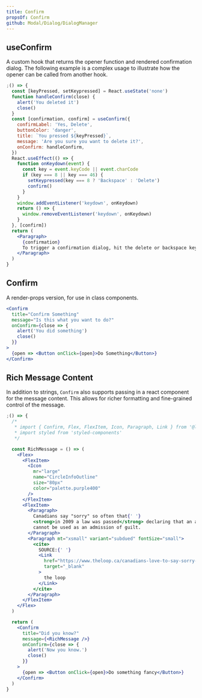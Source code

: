 ```yaml
---
title: Confirm
propsOf: Confirm
github: Modal/Dialog/DialogManager
---
```


## useConfirm

A custom hook that returns the opener function and rendered confirmation dialog. The following example is a complex usage to illustrate how the opener can be called from another hook.

```jsx
;() => {
  const [keyPressed, setKeypressed] = React.useState('none')
  function handleConfirm(close) {
    alert('You deleted it')
    close()
  }
  const [confirmation, confirm] = useConfirm({
    confirmLabel: 'Yes, Delete',
    buttonColor: 'danger',
    title: `You pressed ${keyPressed}`,
    message: 'Are you sure you want to delete it?',
    onConfirm: handleConfirm,
  })
  React.useEffect(() => {
    function onKeydown(event) {
      const key = event.keyCode || event.charCode
      if (key === 8 || key === 46) {
        setKeypressed(key === 8 ? 'Backspace' : 'Delete')
        confirm()
      }
    }
    window.addEventListener('keydown', onKeydown)
    return () => {
      window.removeEventListener('keydown', onKeydown)
    }
  }, [confirm])
  return (
    <Paragraph>
      {confirmation}
      To trigger a confirmation dialog, hit the delete or backspace key.
    </Paragraph>
  )
}
```

## Confirm

A render-props version, for use in class components.

```jsx
<Confirm
  title="Confirm Something"
  message="Is this what you want to do?"
  onConfirm={close => {
    alert('You did something')
    close()
  }}
>
  {open => <Button onClick={open}>Do Something</Button>}
</Confirm>
```

## Rich Message Content

In addition to strings, `Confirm` also supports passing in a react component for the message content. This allows for richer formatting and fine-grained control of the message.

```jsx
;() => {
  /*
   * import { Confirm, Flex, FlexItem, Icon, Paragraph, Link } from '@looker/components'
   * import styled from 'styled-components'
   */

  const RichMessage = () => (
    <Flex>
      <FlexItem>
        <Icon
          mr="large"
          name="CircleInfoOutline"
          size="80px"
          color="palette.purple400"
        />
      </FlexItem>
      <FlexItem>
        <Paragraph>
          Canadians say "sorry" so often that{' '}
          <strong>in 2009 a law was passed</strong> declaring that an apology
          cannot be used as an admission of guilt.
        </Paragraph>
        <Paragraph mt="xsmall" variant="subdued" fontSize="small">
          <cite>
            SOURCE:{' '}
            <Link
              href="https://www.theloop.ca/canadians-love-to-say-sorry-so-much-we-had-to-make-this-law/"
              target="_blank"
            >
              the loop
            </Link>
          </cite>
        </Paragraph>
      </FlexItem>
    </Flex>
  )

  return (
    <Confirm
      title="Did you know?"
      message={<RichMessage />}
      onConfirm={close => {
        alert('Now you know.')
        close()
      }}
    >
      {open => <Button onClick={open}>Do something fancy</Button>}
    </Confirm>
  )
}
```
